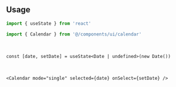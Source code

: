 ```tsx file=<rootDir>/src/components/ui/calendar.tsx title="components/ui/calendar.tsx"
```

<br />

## Usage

```ts
import { useState } from 'react'

import { Calendar } from '@/components/ui/calendar'
```

<br />

```tsx
const [date, setDate] = useState<Date | undefined>(new Date())
```

<br />

```tsx
<Calendar mode="single" selected={date} onSelect={setDate} />
```